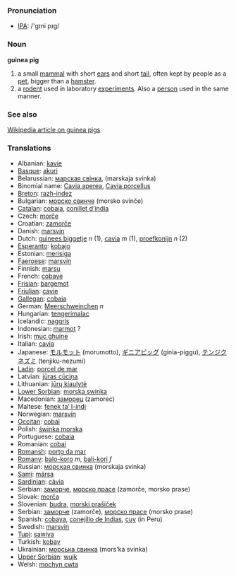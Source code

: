 === Pronunciation ===
*[[w:IPA|IPA]]: /'gɪni pɪɡ/

=== Noun ===

'''guinea pig'''

#a small [[mammal]] with short [[ear]]s and short [[tail]], often kept by people as a [[pet]], bigger than a [[hamster]].
#a [[rodent]] used in laboratory [[experiment]]s. Also a [[person]] used in the same manner.

=== See also ===

[[w:Guinea pig|Wikipedia article on guinea pigs]]

=== Translations ===
*Albanian: [[kavie]]
*[[Basque]]: [[akuri]]
*Belarussian: [[марская свінка]], (marskaja svinka)
*Binomial name: [[Cavia aperea]], [[Cavia porcellus]]
*[[Breton]]: [[razh-indez]]
*Bulgarian: [[морско свинче]] (morsko svinče)
*[[Catalan]]: [[cobaia]], [[conillet d'índia]]
*Czech: [[morče]]
*Croatian: [[zamorče]]
*Danish: [[marsvin]]
*Dutch: [[guinees biggetje]] ''n'' (1), [[cavia]] ''m'' (1), [[proefkonijn]] ''n'' (2)
*[[Esperanto]]: [[kobajo]]
*Estonian: [[merisiga]]
*[[Faeroese]]: [[marsvín]]
*Finnish: [[marsu]]
*French: [[cobaye]]
*[[Frisian]]: [[bargemot]]
*[[Friulian]]: [[cavie]]
*[[Gallegan]]: [[cobaia]]
*German: [[Meerschweinchen]] ''n''
*Hungarian: [[tengerimalac]]
*Icelandic: [[naggrís]]
*Indonesian: [[marmot]] ?
*Irish: [[muc ghuine]]
*Italian: [[cavia]]
*Japanese: [[モルモット]] (morumotto), [[ギニアピッグ]] (ginia-piggu), [[テンジクネズミ]] (tenjiku-nezumi)
*[[Ladin]]: [[porcel de mar]]
*Latvian: [[jūras cūciņa]]
*Lithuanian: [[jūrų kiaulytė]]
*[[Lower Sorbian]]: [[morska swinka]]
*Macedonian: [[заморец]] (zamorec)
*Maltese: [[fenek ta’ l-indi]]
*Norwegian: [[marsvin]]
*[[Occitan]]: [[cobai]]
*Polish: [[świnka morska]]
*Portuguese: [[cobaia]]
*Romanian: [[cobai]]
*[[Romansh]]: [[portg da mar]]
*[[Romany]]: [[balo-koro]] ''m'', [[bali-kori]] ''f''
*Russian: [[морская свинка]] (morskaja svinka) '' ''
*[[Sami]]: [[mársa]]
*[[Sardinian]]: [[càvia]]
*Serbian: [[заморче]], [[морско прасе]] (zamorče, morsko prase)
*Slovak: [[morča]]
*Slovenian: [[budra]], [[morski prašiček]]
*Serbian: [[заморче]] (zamorče), [[морско прасе]] (morsko prase)
*Spanish: [[cobaya]], [[conejillo de Indias]], [[cuy]] (in Peru)
*Swedish: [[marsvin]]
*[[Tupi]]: [[sawiya]]
*Turkish: [[kobay]]
*Ukrainian: [[морська свинка]] (mors'ka svinka)
*[[Upper Sorbian]]: [[wujk]]
*Welsh: [[mochyn cwta]]